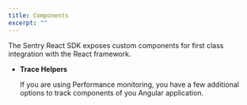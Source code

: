```yaml
---
title: Components
excerpt: ""
---
```


The Sentry React SDK exposes custom components for first class integration with the React framework.

- **<Link to="./tracehelpers/">Trace Helpers</Link>**

  If you are using Performance monitoring, you have a few additional options to track components of you Angular application.
